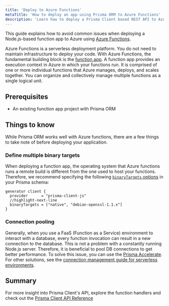 ```yaml
---
title: 'Deploy to Azure Functions'
metaTitle: 'How to deploy an app using Prisma ORM to Azure Functions'
description: 'Learn how to deploy a Prisma Client based REST API to Azure Functions and connect to an Azure SQL database'
---
```


<TopBlock>

This guide explains how to avoid common issues when deploying a Node.js-based function app to Azure using [Azure Functions](https://azure.microsoft.com/en-us/services/functions/).

Azure Functions is a serverless deployment platform. You do not need to maintain infrastructure to deploy your code. With Azure Functions, the fundamental building block is the [function app](https://docs.microsoft.com/en-us/azure/azure-functions/functions-reference#function-app). A function app provides an execution context in Azure in which your functions run. It is comprised of one or more individual functions that Azure manages, deploys, and scales together. You can organize and collectively manage multiple functions as a single logical unit.

</TopBlock>

## Prerequisites

- An existing function app project with Prisma ORM

## Things to know

While Prisma ORM works well with Azure functions, there are a few things to take note of before deploying your application.

### Define multiple binary targets

When deploying a function app, the operating system that Azure functions runs a remote build is different from the one used to host your functions. Therefore, we recommend specifying the following [`binaryTargets` options](/orm/reference/prisma-schema-reference#binarytargets-options) in your Prisma schema:

```prisma file=schema.prisma highlight=3;normal showLineNumbers
generator client {
  provider      = "prisma-client-js"
  //highlight-next-line
  binaryTargets = ["native", "debian-openssl-1.1.x"]
}
```

### Connection pooling

Generally, when you use a FaaS (Function as a Service) environment to interact with a database, every function invocation can result in a new connection to the database. This is not a problem with a constantly running Node.js server. Therefore, it is beneficial to pool DB connections to get better performance. To solve this issue, you can use the [Prisma Accelerate](/accelerate). For other solutions, see the [connection management guide for serverless environments](/orm/prisma-client/setup-and-configuration/databases-connections#serverless-environments-faas).

## Summary

For more insight into Prisma Client's API, explore the function handlers and check out the [Prisma Client API Reference](/orm/reference/prisma-client-reference)

